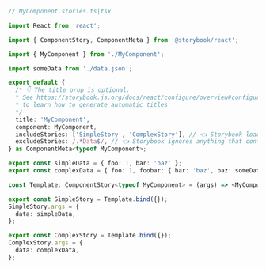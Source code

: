 ```ts
// MyComponent.stories.ts|tsx

import React from 'react';

import { ComponentStory, ComponentMeta } from '@storybook/react';

import { MyComponent } from './MyComponent';

import someData from './data.json';

export default {
  /* 👇 The title prop is optional.
  * See https://storybook.js.org/docs/react/configure/overview#configure-story-loading
  * to learn how to generate automatic titles
  */
  title: 'MyComponent', 
  component: MyComponent,
  includeStories: ['SimpleStory', 'ComplexStory'], // 👈 Storybook loads these stories
  excludeStories: /.*Data$/, // 👈 Storybook ignores anything that contains Data
} as ComponentMeta<typeof MyComponent>;

export const simpleData = { foo: 1, bar: 'baz' };
export const complexData = { foo: 1, foobar: { bar: 'baz', baz: someData } };

const Template: ComponentStory<typeof MyComponent> = (args) => <MyComponent {...args} />;

export const SimpleStory = Template.bind({});
SimpleStory.args = {
  data: simpleData,
};

export const ComplexStory = Template.bind({});
ComplexStory.args = {
  data: complexData,
};
```